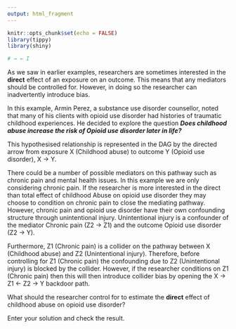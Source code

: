```yaml
---
output: html_fragment
---
```


```r
knitr::opts_chunk$set(echo = FALSE)
library(tippy)
library(shiny)

# → ← I

```

As we saw in earlier examples, researchers are sometimes interested in the **direct** effect of an exposure on an outcome. This means that any mediators should be controlled for. However, in doing so the researcher can inadvertently introduce bias. 

In this example, Armin Perez, a substance use disorder counsellor, noted that many of his clients with opioid use disorder had histories of traumatic childhood experiences. He decided to explore the question _**Does childhood abuse increase the risk of Opioid use disorder later in life?**_ 

This hypothesised relationship is represented in the DAG by the directed arrow from exposure X (Childhood abuse) to outcome Y (Opioid use disorder), X → Y.

There could be a number of possible mediators on this pathway such as chronic pain and mental health issues. In this example we are only considering chronic pain. If the researcher is more interested in the direct than total effect of childhood Abuse on opioid use disorder they may choose to condition on chronic pain to close the mediating pathway. However, chronic pain and opioid use disorder have their own confounding structure through unintentional injury. Unintentional injury is a confounder of the mediator Chronic pain (Z2 → Z1) and the outcome Opioid use disorder (Z2 → Y). 

Furthermore, Z1 (Chronic pain) is a collider on the pathway between X (Childhood abuse) and Z2 (Unintentional injury). Therefore, before controlling for Z1 (Chronic pain) the confounding due to Z2 (Unintentional injury) is blocked by the collider. However, if the researcher conditions on Z1 (Chronic pain) then this will then introduce collider bias by opening the X → Z1 ← Z2 → Y backdoor path. 

What should the researcher control for to estimate the **direct** effect of childhood abuse on opioid use disorder?

Enter your solution and check the result.